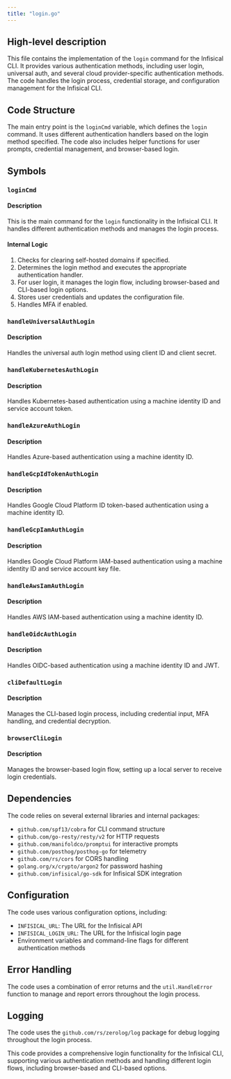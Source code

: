 ```yaml
---
title: "login.go"
---
```


## High-level description
This file contains the implementation of the `login` command for the Infisical CLI. It provides various authentication methods, including user login, universal auth, and several cloud provider-specific authentication methods. The code handles the login process, credential storage, and configuration management for the Infisical CLI.

## Code Structure
The main entry point is the `loginCmd` variable, which defines the `login` command. It uses different authentication handlers based on the login method specified. The code also includes helper functions for user prompts, credential management, and browser-based login.

## Symbols

### `loginCmd`
#### Description
This is the main command for the `login` functionality in the Infisical CLI. It handles different authentication methods and manages the login process.

#### Internal Logic
1. Checks for clearing self-hosted domains if specified.
2. Determines the login method and executes the appropriate authentication handler.
3. For user login, it manages the login flow, including browser-based and CLI-based login options.
4. Stores user credentials and updates the configuration file.
5. Handles MFA if enabled.

### `handleUniversalAuthLogin`
#### Description
Handles the universal auth login method using client ID and client secret.

### `handleKubernetesAuthLogin`
#### Description
Handles Kubernetes-based authentication using a machine identity ID and service account token.

### `handleAzureAuthLogin`
#### Description
Handles Azure-based authentication using a machine identity ID.

### `handleGcpIdTokenAuthLogin`
#### Description
Handles Google Cloud Platform ID token-based authentication using a machine identity ID.

### `handleGcpIamAuthLogin`
#### Description
Handles Google Cloud Platform IAM-based authentication using a machine identity ID and service account key file.

### `handleAwsIamAuthLogin`
#### Description
Handles AWS IAM-based authentication using a machine identity ID.

### `handleOidcAuthLogin`
#### Description
Handles OIDC-based authentication using a machine identity ID and JWT.

### `cliDefaultLogin`
#### Description
Manages the CLI-based login process, including credential input, MFA handling, and credential decryption.

### `browserCliLogin`
#### Description
Manages the browser-based login flow, setting up a local server to receive login credentials.

## Dependencies
The code relies on several external libraries and internal packages:
- `github.com/spf13/cobra` for CLI command structure
- `github.com/go-resty/resty/v2` for HTTP requests
- `github.com/manifoldco/promptui` for interactive prompts
- `github.com/posthog/posthog-go` for telemetry
- `github.com/rs/cors` for CORS handling
- `golang.org/x/crypto/argon2` for password hashing
- `github.com/infisical/go-sdk` for Infisical SDK integration

## Configuration
The code uses various configuration options, including:
- `INFISICAL_URL`: The URL for the Infisical API
- `INFISICAL_LOGIN_URL`: The URL for the Infisical login page
- Environment variables and command-line flags for different authentication methods

## Error Handling
The code uses a combination of error returns and the `util.HandleError` function to manage and report errors throughout the login process.

## Logging
The code uses the `github.com/rs/zerolog/log` package for debug logging throughout the login process.

This code provides a comprehensive login functionality for the Infisical CLI, supporting various authentication methods and handling different login flows, including browser-based and CLI-based options.